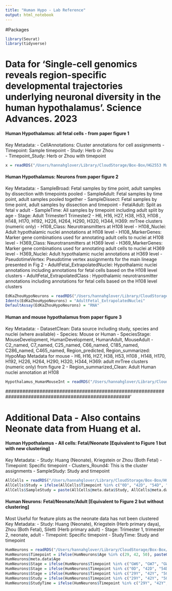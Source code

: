 ```yaml
---
title: "Human Hypo - Lab Reference"
output: html_notebook
---
```


#Packages
```r
library(Seurat)
library(tidyverse)
```


# Data for 'Single-cell genomics reveals region-specific developmental trajectories underlying neuronal diversity in the human hypothalamus'. Science Advances. 2023

#### Human Hypothalamus: all fetal cells - from paper figure 1
Key Metadata:
- CellAnnotations: Cluster annotations for cell assignments
- Timepoint: Sample timepoint
- Study: Herb or Zhou  
- Timepoint_Study: Herb or Zhou with timepoint

```r
x = readRDS("/Users/hannahglover/Library/CloudStorage/Box-Box/HG2553 Main Folder/LAB DATASETS/HUMAN HYPO/KaZhouAll.rds")
```

#### Human Hypothalamus: Neurons from paper figure 2
Key Metadata:
- SampleBroad: Fetal samples by time point, adult samples by dissection with timepoints pooled
- SampleAdult: Fetal samples by time point, adult samples pooled together
- SampleDissect: Fetal samples by time point, adult samples by dissection and timepoint
- FetalAdult: Split as fetal v adult
- SampleTime: All samples by timepoint including adult split by age
- Stage: Adult Trimester1 Trimester2
- H6, H16, H27, H38, H53, H108 , H148, H170, H192, H226, H264, H290, H320, H344, H369: mrTree clusters (numeric only)
- H108_Class: Neurotransmitters at H108 level
- H108_Nuclei: Adult hypothalamic nuclei annotations at H108 level
- H108_MarkerGenes: Marker gene combinations used for annotating adult cells to nuclei at H108 level
- H369_Class: Neurotransmitters at H369 level
- H369_MarkerGenes: Marker gene combinations used for annotating adult cells to nuclei at H369 level
- H369_Nuclei: Adult hypothalamic nuclei annotations at H369 level
- PseudotimeVertex: Pseudotime vertex assignments for the main lineage presented in Fig 2
- AdultFetal_ExtrapolatedNuclei: Hypothalamic nuclei annotations including annotations for fetal cells based on the H108 level clusters
- AdultFetal_ExtrapolatedClass : Hypothalamic neurotransmitter annotations including annotations for fetal cells based on the H108 level clusters


```r
EdKaZhouHypoNeurons = readRDS("/Users/hannahglover/Library/CloudStorage/Box-Box/HG2553 Main Folder/LAB DATASETS/HUMAN HYPO/EdKaZhouHypoNeurons.rds")
Idents(EdKaZhouHypoNeurons) = "AdultFetal_ExtrapolatedNuclei"
DefaultAssay(EdKaZhouHypoNeurons) = "RNA"
```


#### Human and mouse hypothalamus from paper figure 3
Key Metadata:
- DatasetClean: Data source including study, species and nuclei (where available)
- Species: Mouse or Human
- SpeciesStage: MouseDevelopment, HumanDevelopment, HumanAdult, MouseAdult
- C2_named, C7_named, C25_named, C66_named, C185_named, C286_named, C465_named, Region_predicted, Region_summarized: HypoMap Metadata for mouse
- H6, H16, H27, H38, H53, H108 , H148, H170, H192, H226, H264, H290, H320, H344, H369: adult mrTree clusters (numeric only) from figure 2
- Region_summarized_Clean: Adult Human nuclei annotation at H108
```r
Hypothalamus_HumanMouseInt = readRDS("/Users/hannahglover/Library/CloudStorage/Box-Box/HG2553 Main Folder/LAB DATASETS/HUMAN HYPO/Hypothalamus_HumanMouseInt.rds")
```
                     

####################################################################################################'

# Additional Data - Also contains Neonate data from Huang et al.

#### Human Hypothalamus - All cells: Fetal/Neonate [Equivalent to Figure 1 but with new clustering]
Key Metadata:
- Study: Huang (Neonate), Kriegstein or Zhou (Both Fetal)
- Timepoint: Specific timepoint
- Clusters_Round4: This is the cluster assignments
- SampleStudy: Study and timepoint
```r
AllCells = readRDS("/Users/hannahglover/Library/CloudStorage/Box-Box/HG2553 Main Folder/LAB DATASETS/HUMAN HYPO/NeoFetalAll.combined.rds")
AllCells$Study = ifelse(AllCells$Timepoint %in% c("0D", "42D", "54D", "79D", "225D"), "Huang", AllCells$Study)
AllCells$SampleStudy = paste(AllCells@meta.data$Study, AllCells@meta.data$Timepoint, sep="_")
```


#### Human Neurons: Fetal/Neonate/Adult [Equivalent to Figure 2 but without clustering]
Most Useful for feature plots as the neonate data has not been clustered
Key Metadata: 
- Study: Huang (Neonate), Kriegstein (Herb primary daya), Zhou (Both Fetal), Siletti (Herb primary adult)
- Stage: Trimester 1, trimester 2, neonate, adult
- Timepoint: Specific timepoint
- StudyTime: Study and timepoint

```r
HumNeurons = readRDS("/Users/hannahglover/Library/CloudStorage/Box-Box/HG2553 Main Folder/LAB DATASETS/HUMAN HYPO/HypoNeoNeur_29AUG23.rds")
HumNeurons$Timepoint = ifelse(HumNeurons$Age %in% c(29, 42, 50), paste0(HumNeurons$Age, "Y"), HumNeurons$Timepoint)
HumNeurons@meta.data$Age
HumNeurons$Stage = ifelse(HumNeurons$Timepoint %in% c("GW6", "GW7", "GW8", "GW10", "GW12"), "Trimester 1", "Trimester 2")
HumNeurons$Stage = ifelse(HumNeurons$Timepoint %in% c("0D", "42D", "54D", "225D"), "Neonate", HumNeurons$Stage)
HumNeurons$Stage = ifelse(HumNeurons$Timepoint %in% c("29Y", "42Y", "50Y"), "Adult", HumNeurons$Stage)
HumNeurons$Study = ifelse(HumNeurons$Timepoint %in% c("29Y", "42Y", "50Y"), "Siletti", HumNeurons$Study)
HumNeurons$StudyTime = ifelse(HumNeurons$Timepoint %in% c("29Y", "42Y", "50Y"), paste("Siletti", HumNeurons$Timepoint, sep="_"), HumNeurons$StudyTime)
```
         
